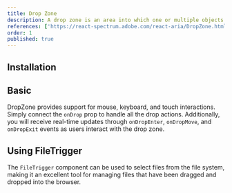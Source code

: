 ```yaml
---
title: Drop Zone
description: A drop zone is an area into which one or multiple objects can be dragged and dropped.
references: ['https://react-spectrum.adobe.com/react-aria/DropZone.html#props']
order: 1
published: true
---
```


## Installation
<Install component='drop-zone' />

## Basic
DropZone provides support for mouse, keyboard, and touch interactions. Simply connect the `onDrop` prop to handle all the drop actions. Additionally, you will receive real-time updates through `onDropEnter`, `onDropMove`, and `onDropExit` events as users interact with the drop zone.
<Demo center component='drag-and-drop/drop-zone-demo' />

## Using FileTrigger
The `FileTrigger` component can be used to select files from the file system, making it an excellent tool for managing files that have been dragged and dropped into the browser.
<Demo center component='drag-and-drop/drop-zone-and-file-trigger-demo' />
